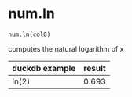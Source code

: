 # num.ln { #duckops.num.ln }

`num.ln(col0)`

computes the natural logarithm of x

| duckdb example | result |
| -------------- | ------ |
| ln(2) | 0.693 |
